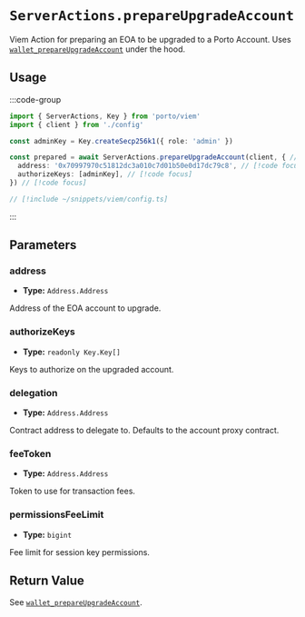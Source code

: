 # `ServerActions.prepareUpgradeAccount`

Viem Action for preparing an EOA to be upgraded to a Porto Account. Uses [`wallet_prepareUpgradeAccount`](/sdk/rpc/wallet_prepareUpgradeAccount) under the hood.

## Usage

:::code-group

```ts twoslash [example.ts]
import { ServerActions, Key } from 'porto/viem'
import { client } from './config'

const adminKey = Key.createSecp256k1({ role: 'admin' })

const prepared = await ServerActions.prepareUpgradeAccount(client, { // [!code focus]
  address: '0x70997970c51812dc3a010c7d01b50e0d17dc79c8', // [!code focus]
  authorizeKeys: [adminKey], // [!code focus]
}) // [!code focus]
```

```ts twoslash [config.ts] filename="config.ts"
// [!include ~/snippets/viem/config.ts]
```

:::

## Parameters

### address

- **Type:** `Address.Address`

Address of the EOA account to upgrade.

### authorizeKeys

- **Type:** `readonly Key.Key[]`

Keys to authorize on the upgraded account.

### delegation

- **Type:** `Address.Address`

Contract address to delegate to. Defaults to the account proxy contract.

### feeToken

- **Type:** `Address.Address`

Token to use for transaction fees.

### permissionsFeeLimit

- **Type:** `bigint`

Fee limit for session key permissions.

## Return Value

See [`wallet_prepareUpgradeAccount`](/rpc-server/wallet_prepareUpgradeAccount#response).
